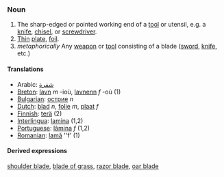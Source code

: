 ===Noun===
#The sharp-edged or pointed working end of a [[tool]] or utensil, e.g. a [[knife]], [[chisel]], or [[screwdriver]].
#[[thin|Thin]] [[plate]], [[foil]].
#''metaphorically'' Any [[weapon]] or [[tool]] consisting of a blade ([[sword]], [[knife]], etc.)

====Translations====
*Arabic: [[شفرة]]
*[[Breton]]: [[lavn]] ''m'' -ioù, [[lavnenn]] ''f'' -où (1)
*[[Bulgarian]]: [[острие]] ''n''
*[[Dutch]]: [[blad]] ''n'', [[folie]] ''m'', [[plaat]] ''f''
*[[Finnish]]: [[terä]] (2)
*[[Interlingua]]: [[lamina]] (1,2)
*[[Portuguese]]: [[lâmina]] ''f'' (1,2)
*[[Romanian]]: [[lamă]] ''f' (1)

====Derived expressions====
[[shoulder blade]], [[blade of grass]], [[razor blade]], [[oar blade]]